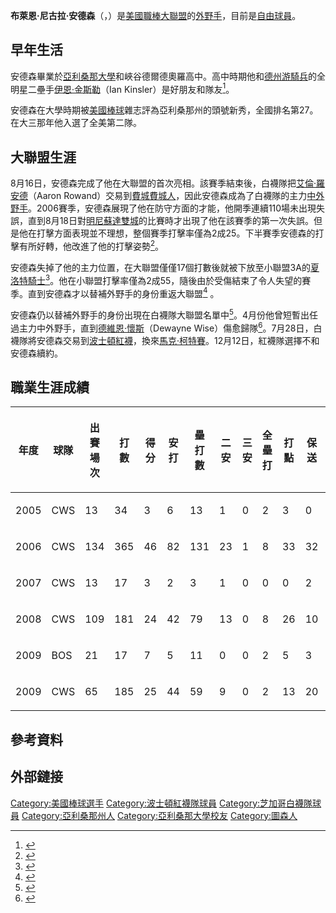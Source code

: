{{Infobox MLB player
| name        = 布萊恩·安德森<br />Brian Anderson
| image       = 00063658 Brian Anderson.jpg
| width       = 280
| team        = 
| number      = 
| position    = 外野手
| birthdate   = {{birth date and age|1982|3|11}}
| birthplace  = {{USA}}[[亞利桑那州|亞利桑那州]][[圖森|圖森]]
| death_date  = 
| death_place = 
| debutleague = 美國職棒大聯盟
| debutdate   = 8月16日
| debutyear   = 2005年
| debutteam   = 芝加哥白襪
| finalleague = 美國職棒大聯盟
| finaldate   = 10月4日
| finalyear   = 2009年
| finalteam   = 波士頓紅襪
| statleague  = 美國職棒大聯盟
| stat1label  = [[打擊率|打擊率]]
| stat1value  = .227
| stat2label  = [[全壘打|全壘打]]
| stat2value  = 22
| stat3label  = [[打點|打點]]
| stat3value  = 80
| teams       = <nowiki></nowiki>
* [[芝加哥白襪|芝加哥白襪]] （{{MLBy|2005年}}－{{MLBy|2009年}}）
* [[波士頓紅襪|波士頓紅襪]] （{{MLBy|2009年}}）
}}

'''布萊恩·尼古拉·安德森'''（{{lang|en|Brian Nikola Anderson}}，{{bd|1982年|3月11日||catIdx=A}}）是[[美國職棒大聯盟|美國職棒大聯盟]]的[[外野手|外野手]]，目前是[[自由球員|自由球員]]。

== 早年生活 ==
安德森畢業於[[亞利桑那大學|亞利桑那大學]]和峽谷德爾德奧羅高中。高中時期他和[[德州游騎兵|德州游騎兵]]的全明星二壘手[[伊恩·金斯勒|伊恩·金斯勒]]（Ian Kinsler）是好朋友和隊友<ref>{{cite news |first=Evan |last=Grant |authorlink= |coauthors= |title=Rangers' Kinsler eyeing second base |url=http://www.dallasnews.com/sharedcontent/dws/spt/baseball/rangers/stories/030406dnspokinsler.216e20c5.html |work=[[達拉斯晨報|達拉斯晨報]] |publisher= |date=March 4, 2006 |accessdate=June 18, 2009 |archive-date=2009-10-03 |archive-url=https://web.archive.org/web/20091003201244/http://www.dallasnews.com/sharedcontent/dws/spt/baseball/rangers/stories/030406dnspokinsler.216e20c5.html |dead-url=no }}</ref>。

安德森在大學時期被[[美國棒球|美國棒球]]雜志評為亞利桑那州的頭號新秀，全國排名第27。在大三那年他入選了全美第二隊。

== 大聯盟生涯 ==
{{MLBy|2005年}}8月16日，安德森完成了他在大聯盟的首次亮相。該賽季結束後，白襪隊把[[艾倫·羅安德|艾倫·羅安德]]（Aaron Rowand）交易到[[費城費城人|費城費城人]]，因此安德森成為了白襪隊的主力[[中外野手|中外野手]]。2006賽季，安德森展現了他在防守方面的才能，他開季連續110場未出現失誤，直到8月18日對[[明尼蘇達雙城|明尼蘇達雙城]]的比賽時才出現了他在該賽季的第一次失誤。但是他在打擊方面表現並不理想，整個賽季打擊率僅為2成25。下半賽季安德森的打擊有所好轉，他改進了他的打擊姿勢<ref>{{cite web|title=Anderson looks to build on '06 lessons|first=Scott|last=Merkin|publisher=[[MLB.com|MLB.com]]|date=2007-02-22|url=http://chicago.whitesox.mlb.com/news/article.jsp?ymd=20070222&content_id=1812114&vkey=spt2007news&fext=.jsp&c_id=cws|deadurl=yes|archiveurl=https://web.archive.org/web/20110928034755/http://chicago.whitesox.mlb.com/news/article.jsp?ymd=20070222&content_id=1812114&vkey=spt2007news&fext=.jsp&c_id=cws|archivedate=2011年9月28日|df=}}</ref>。

{{MLBy|2007年}}安德森失掉了他的主力位置，在大聯盟僅僅17個打數後就被下放至小聯盟3A的[[夏洛特騎士|夏洛特騎士]]<ref>{{cite web | title = White Sox option Brian Anderson to Triple-A Charlotte | date = 2007-04-29 | publisher = [[MLB.com|MLB.com]] | url = http://chicago.whitesox.mlb.com/news/press_releases/press_release.jsp?ymd=20070429&content_id=1937288&vkey=pr_cws&fext=.jsp&c_id=cws | deadurl = yes | archiveurl = https://web.archive.org/web/20110928034826/http://chicago.whitesox.mlb.com/news/press_releases/press_release.jsp?ymd=20070429&content_id=1937288&vkey=pr_cws&fext=.jsp&c_id=cws | archivedate = 2011年9月28日 | df =  }}</ref>。他在小聯盟打擊率僅為2成55，隨後由於受傷結束了令人失望的賽季。直到{{MLBy|2008年}}安德森才以替補外野手的身份重返大聯盟<ref>{{cite web|title=Anderson altering perceptions|first=Justice B.|last=Hill|date=2008-03-12|publisher=[[MLB.com|MLB.com]]|url=http://chicago.whitesox.mlb.com/news/article.jsp?ymd=20080312&content_id=2421846&vkey=spt2008news&fext=.jsp&c_id=mlb:|deadurl=yes|archiveurl=https://web.archive.org/web/20090802192435/http://chicago.whitesox.mlb.com/news/article.jsp?ymd=20080312&content_id=2421846&vkey=spt2008news&fext=.jsp&c_id=mlb:|archivedate=2009年8月2日|df=}}</ref> 。

{{MLBy|2009年}}安德森仍以替補外野手的身份出現在白襪隊大聯盟名單中<ref>{{cite web | url = http://www.southsidesox.com/2009/3/30/815778/white-sox-settle-center-fi | title = White Sox Settle Center Field, Leadoff Mess... for now | date = 2009-03-30 | accessdate = 2009-09-26 | archive-date = 2009-04-03 | archive-url = https://web.archive.org/web/20090403082107/http://www.southsidesox.com/2009/3/30/815778/white-sox-settle-center-fi | dead-url = no }}</ref>。4月份他曾短暫出任過主力中外野手，直到[[德維恩·懷斯|德維恩·懷斯]]（Dewayne Wise）傷愈歸隊<ref>{{cite web | url = http://blogs.chicagosports.chicagotribune.com/sports_hardball/2009/04/wise-separated-right-shoulder-for-white-sox.html | title = Wise separated right shoulder for white sox | accessdate = 2009-09-26 | archive-date = 2009-08-02 | archive-url = https://web.archive.org/web/20090802165912/http://blogs.chicagosports.chicagotribune.com/sports_hardball/2009/04/wise-separated-right-shoulder-for-white-sox.html | dead-url = no }}</ref>。7月28日，白襪隊將安德森交易到[[波士頓紅襪|波士頓紅襪]]，換來[[馬克·柯特賽|馬克·柯特賽]]。12月12日，紅襪隊選擇不和安德森續約。

== 職業生涯成績 ==
{| class="wikitable"
|-
!年度!!	球隊!!	出賽場次!!	打數!!	得分!!	安打!!	壘打數!!	二安!!	三安!!	全壘打!!	打點!!	保送!!	三振!!	盜壘!!	打擊率!!	上壘率!!	長打率!!	OPS!!	GO/AO
|-
|2005||	CWS||	13||	34||	3||	6||	13||	1||	0||	2||	3||	0||	12||	1||	.176||	.176||	.382||	.559||	0.70
|-
|2006||	CWS||	134||	365||	46||	82||	131||	23||	1||	8||	33||	32||	90||	4||	.225||	.290||	.359||	.649||	1.00
|-
|2007||	CWS||	13||	17||	3||	2||	3||	1||	0||	0||	0||	2||	7||	0||	.118||	.211||	.176||	.387||	8.00
|-
|2008||	CWS||	109||	181||	24||	42||	79||	13||	0||	8||	26||	10||	45||	5||	.232||	.272||	.436||	.709||	1.09
|-
|2009||	BOS||	21||	17||	7||	5||	11||	0||	0||	2||	5||	3||	5||	0||	.294||	.381||	.647||	1.028||	1.50
|-
|2009||	CWS||	65||	185||	25||	44||	59||	9||	0||	2||	13||	20||	49||	3||	.238||	.322||	.319||	.641||	1.09
|}

== 參考資料 ==
{{reflist}}

== 外部鏈接 ==
{{baseballstats |mlb=435042 |espn=6196 |br=a/anderbr03 |fangraphs=44 |cube=A/brian-anderson-3}}

{{DEFAULTSORT:Anderson, Brian}}
[[Category:美國棒球選手|Category:美國棒球選手]]
[[Category:波士頓紅襪隊球員|Category:波士頓紅襪隊球員]]
[[Category:芝加哥白襪隊球員|Category:芝加哥白襪隊球員]]
[[Category:亞利桑那州人|Category:亞利桑那州人]]
[[Category:亞利桑那大學校友|Category:亞利桑那大學校友]]
[[Category:圖森人|Category:圖森人]]